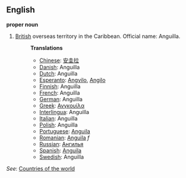 ==English==

'''proper noun'''

# [[British]] overseas territory in the Caribbean. Official name: Anguilla.
#:'''Translations'''
#:*[[Chinese]]: [[安圭拉]]
#:*[[Danish]]: Anguilla
#:*[[Dutch]]: Anguilla
#:*[[Esperanto]]: [[Angvilo]], [[Angilo]]
#:*[[Finnish]]: Anguilla
#:*[[French]]: Anguilla
#:*[[German]]: Anguilla
#:*[[Greek]]: [[Ανγκουίλα]]
#:*[[Interlingua]]: Anguilla
#:*[[Italian]]: Anguilla
#:*[[Polish]]: Anguilla
#:*[[Portuguese]]: [[Anguila]]
#:*[[Romanian]]: [[Anguila]] ''f''
#:*[[Russian]]: [[Ангилья]]
#:*[[Spanish]]: [[Anguila]]
#:*[[Swedish]]: Anguilla

''See'': [[Countries of the world]]